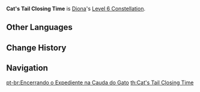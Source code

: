 {{Constellation Infobox
|image       = Constellation Cat's Tail Closing Time.png
|description = Characters within [[Signature Mix]]'s radius will gain the following effects based on their HP amounts:
*Increases Incoming Healing Bonus by 30% when HP falls below or is equal to 50%.
*Elemental Mastery increased by 200 when HP is above 50%.
|level       = 6
|character   = Diona
|utility1    = Incoming Healing Bonus
|utility2    = Party Elemental Mastery
}}
'''Cat's Tail Closing Time''' is [[Diona]]'s [[Level 6 Constellation]].
<!--
==Gameplay Notes==
-->

==Other Languages==
{{Other Languages
|en      = Cat's Tail Closing Time
|zhs     = 猫尾打烊之时
|zhs_rm  = Māowěi Dǎyàng zhī Shí
|zht     = 貓尾打烊之時
|zht_rm  = Māowěi Dǎyàng zhī Shí
|zh_tl   = Cat's Tail Closing Time
|ja      = キャッツテールが閉店の時
|ja_rm   = Kyattsu Teeru ga Heiten no Toki
|ja_tl   = Time of Cat's Tail Closing
|ko      = 캣테일 마감시간
|ko_rm   = Kaetteil Magamsigan
|ko_tl   = Cat's Tail Closing Time
|es      = Hora de cerrar
|es_tl   = Closing Time
|fr      = Dernière tournée
|fr_tl   = Last Round
|ru      = Мы закрываемся!
|ru_tl   = 
|th      = Cat's Tail Closing Time
|vi      = Khi Quán Đuôi Mèo Đóng Cửa
|vi_tl   = When the Cat's Tail Closes
|de      = Vorzeitiger Feierabend
|de_tl   = Early End of Work
|id      = Cat's Tail Closing Time
|pt      = Encerrando o Expediente na Cauda do Gato
|pt_tl   = Ending the Shift at the Cat's Tail
}}

==Change History==
{{Change History|1.1}}

==Navigation==
{{Talent Navbox|Diona}}
[[pt-br:Encerrando o Expediente na Cauda do Gato]]
[[th:Cat's Tail Closing Time]]